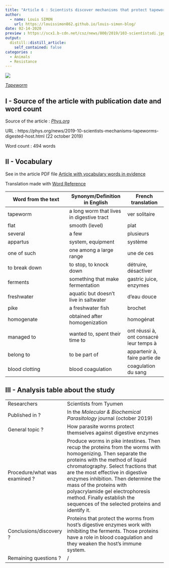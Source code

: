 ```yaml
---
title: "Article 6 : Scientists discover mechanisms that protect tapeworms from being digested by their host"
author:
  - name: Louis SIMON
    url: https://louissimon862.github.io/louis-simon-blog/
date: 02-14-2020
preview : https://scx1.b-cdn.net/csz/news/800/2019/103-scientistsdi.jpg
output:
  distill::distill_article:
    self_contained: false
categories :
  - Animals
  - Resistance
---
```


![](https://scx1.b-cdn.net/csz/news/800/2019/103-scientistsdi.jpg)

[*Tapeworm*](https://scx1.b-cdn.net/csz/news/800/2019/103-scientistsdi.jpg)

## I - Source of the article with publication date and word count

Source of the article : [*Phys.org*](https://phys.org/news/2019-10-scientists-mechanisms-tapeworms-digested-host.html)

URL : https://phys.org/news/2019-10-scientists-mechanisms-tapeworms-digested-host.html (22 october 2019)
 
Word count : 494 words

## II - Vocabulary

See in the article PDF file [Article with vocabulary words in evidence](https://github.com/LouisSimon862/louis-simon-blog/blob/master/pdf/Article6%2Bvoc.pdf)

Translation made with [Word Reference](https://www.wordreference.com/)

| Word from the text | Synonym/Definition in English | French translation |
| ------------------- | ------------------|------------ |
| tapeworm | a long worm that lives in digestive tract | ver solitaire |
| flat | smooth (level) | plat |
| several | a few | plusieurs |
| appartus | system, equipment | système |
| one of such | one among a large range | une de ces |
| to break down | to stop, to knock down | détruire, désactiver |
| ferments | something that make fermentation | gastric juice, enzymes |
| freshwater | aquatic but doesn't live in saltwater | d'eau douce |
| pike | a freshwater fish | brochet |
| homogenate | obtained after homogenization | homogénat |
| managed to | wanted to, spent their time to | ont réussi à, ont consacré leur temps à |
| belong to | to be part of | appartenir à, faire partie de |
| blood clotting | blood coagulation | coagulation du sang |

## III - Analysis table about the study

|                              |                                                                     |
| ---------------------------- | ------------------------------------------------------------------- |
| Researchers                  | Scientists from Tyumen |
| Published in ?                | In the *Molecular & Biochemical Parasitology* journal (october 2019)             |
| General topic ?               | How parasite worms protect themselves against digestive enzymes |
| Procedure/what was examined ? | Produce worms in pike intestines. Then recup the proteins from the worms with homogenizing. Then separate the proteins with the method of liquid chromatography. Select fractions that are the most effective in digestive enzymes inhibition. Then determine the mass of the proteins with polyacrylamide gel electrophoresis method. Finally establish the sequences of the selected proteins and identify it. |  
| Conclusions/discovery ?       | Proteins that protect the worms from host's digestive enzymes work with inhibiting the ferments. Those proteins have a role in blood coagulation and they weaken the host's immune system. |
| Remaining questions ?         | / |
